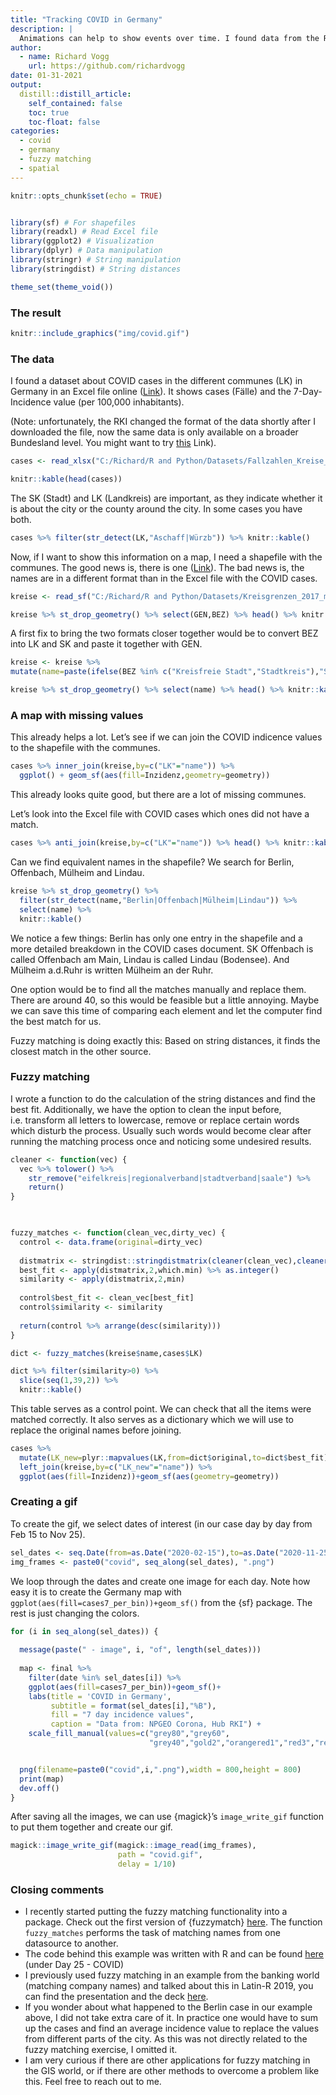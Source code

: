 ```yaml
---
title: "Tracking COVID in Germany"
description: |
  Animations can help to show events over time. I found data from the RKI about daily COVID cases in Germany and want to describe the process of creating the animation. It involves fuzzy matching, as the names of the counties (Landkreise) are not identical in the RKI data and the shapefile I used.
author:
  - name: Richard Vogg
    url: https://github.com/richardvogg
date: 01-31-2021
output:
  distill::distill_article:
    self_contained: false
    toc: true
    toc-float: false
categories:
  - covid
  - germany
  - fuzzy matching
  - spatial
---
```



```r
knitr::opts_chunk$set(echo = TRUE)


library(sf) # For shapefiles
library(readxl) # Read Excel file
library(ggplot2) # Visualization
library(dplyr) # Data manipulation
library(stringr) # String manipulation
library(stringdist) # String distances

theme_set(theme_void())
```

### The result

```r
knitr::include_graphics("img/covid.gif")
```



### The data

I found a dataset about COVID cases in the different communes (LK) in Germany in an Excel file online ([Link](https://www.rki.de/DE/Content/InfAZ/N/Neuartiges_Coronavirus/Daten/Fallzahlen_Kum_Tab.html;jsessionid=4CB77CB72D7C8E3D5DC7CAF9C1AF8729.internet062)). It shows cases (Fälle) and the 7-Day-Incidence value (per 100,000 inhabitants).

(Note: unfortunately, the RKI changed the format of the data shortly after I downloaded the file, now the same data is only available on a broader Bundesland level. You might want to try [this](https://npgeo-corona-npgeo-de.hub.arcgis.com/datasets/dd4580c810204019a7b8eb3e0b329dd6_0?selectedAttribute=Refdatum) Link).

```r
cases <- read_xlsx("C:/Richard/R and Python/Datasets/Fallzahlen_Kreise_04_11_2020.xlsx",sheet=5,skip=4)

knitr::kable(head(cases))
```

The SK (Stadt) and LK (Landkreis) are important, as they indicate whether it is about the city or the county around the city. In some cases you have both.

```r
cases %>% filter(str_detect(LK,"Aschaff|Würzb")) %>% knitr::kable()
```

Now, if I want to show this information on a map, I need a shapefile with the communes. The good news is, there is one ([Link](https://opendata-esri-de.opendata.arcgis.com/datasets/affd8ace4c204981b5d32070f9547eb9_0)). The bad news is, the names are in a different format than in the Excel file with the COVID cases.

```r
kreise <- read_sf("C:/Richard/R and Python/Datasets/Kreisgrenzen_2017_mit_Einwohnerzahl/Kreisgrenzen_2017_mit_Einwohnerzahl.shp")

kreise %>% st_drop_geometry() %>% select(GEN,BEZ) %>% head() %>% knitr::kable()
```

A first fix to bring the two formats closer together would be to convert BEZ into LK and SK and paste it together with GEN.

```r
kreise <- kreise %>%
mutate(name=paste(ifelse(BEZ %in% c("Kreisfreie Stadt","Stadtkreis"),"SK","LK"),GEN))

kreise %>% st_drop_geometry() %>% select(name) %>% head() %>% knitr::kable()
```

### A map with missing values

This already helps a lot. Let's see if we can join the COVID indicence values to the shapefile with the communes.

```r
cases %>% inner_join(kreise,by=c("LK"="name")) %>%
  ggplot() + geom_sf(aes(fill=Inzidenz,geometry=geometry))
```

This already looks quite good, but there are a lot of missing communes.

Let's look into the Excel file with COVID cases which ones did not have a match.

```r
cases %>% anti_join(kreise,by=c("LK"="name")) %>% head() %>% knitr::kable()
```

Can we find equivalent names in the shapefile? We search for Berlin, Offenbach, Mülheim and Lindau.

```r
kreise %>% st_drop_geometry() %>%
  filter(str_detect(name,"Berlin|Offenbach|Mülheim|Lindau")) %>% 
  select(name) %>%
  knitr::kable()
```

We notice a few things: Berlin has only one entry in the shapefile and a more detailed breakdown in the COVID cases document. SK Offenbach is called Offenbach am Main, Lindau is called Lindau (Bodensee). And Mülheim a.d.Ruhr is written Mülheim an der Ruhr.

One option would be to find all the matches manually and replace them. There are around 40, so this would be feasible but a little annoying. Maybe we can save this time of comparing each element and let the computer find the best match for us.

Fuzzy matching is doing exactly this: Based on string distances, it finds the closest match in the other source.

### Fuzzy matching

I wrote a function to do the calculation of the string distances and find the best fit. Additionally, we have the option to clean the input before, i.e. transform all letters to lowercase, remove or replace certain words which disturb the process. Usually such words would become clear after running the matching process once and noticing some undesired results.

```r

cleaner <- function(vec) {
  vec %>% tolower() %>%
    str_remove("eifelkreis|regionalverband|stadtverband|saale") %>%
    return()
}


  
fuzzy_matches <- function(clean_vec,dirty_vec) {
  control <- data.frame(original=dirty_vec)
  
  distmatrix <- stringdist::stringdistmatrix(cleaner(clean_vec),cleaner(dirty_vec),method='jw',p=0.1)
  best_fit <- apply(distmatrix,2,which.min) %>% as.integer()
  similarity <- apply(distmatrix,2,min)
  
  control$best_fit <- clean_vec[best_fit]
  control$similarity <- similarity 
  
  return(control %>% arrange(desc(similarity)))
}

dict <- fuzzy_matches(kreise$name,cases$LK)

dict %>% filter(similarity>0) %>%
  slice(seq(1,39,2)) %>%
  knitr::kable()

```

This table serves as a control point. We can check that all the items were matched correctly. It also serves as a dictionary which we will use to replace the original names before joining.

```r
cases %>%
  mutate(LK_new=plyr::mapvalues(LK,from=dict$original,to=dict$best_fit)) %>% 
  left_join(kreise,by=c("LK_new"="name")) %>%
  ggplot(aes(fill=Inzidenz))+geom_sf(aes(geometry=geometry))

```

### Creating a gif

To create the gif, we select dates of interest (in our case day by day from Feb 15 to Nov 25). 

```r

sel_dates <- seq.Date(from=as.Date("2020-02-15"),to=as.Date("2020-11-25"),by="day")
img_frames <- paste0("covid", seq_along(sel_dates), ".png")

```

We loop through the dates and create one image for each day. Note how easy it is to create the Germany map with `ggplot(aes(fill=cases7_per_bin))+geom_sf()` from the {sf} package. The rest is just changing the colors.

```r
for (i in seq_along(sel_dates)) {
  
  message(paste(" - image", i, "of", length(sel_dates)))
  
  map <- final %>%
    filter(date %in% sel_dates[i]) %>%
    ggplot(aes(fill=cases7_per_bin))+geom_sf()+
    labs(title = 'COVID in Germany',
         subtitle = format(sel_dates[i],"%B"),
         fill = "7 day incidence values",
         caption = "Data from: NPGEO Corona, Hub RKI") +
    scale_fill_manual(values=c("grey80","grey60",
                               "grey40","gold2","orangered1","red3","red4"),drop=FALSE)


  png(filename=paste0("covid",i,".png"),width = 800,height = 800)
  print(map)
  dev.off()
}
```

After saving all the images, we can use {magick}'s `image_write_gif` function to put them together and create our gif.

```r
magick::image_write_gif(magick::image_read(img_frames),
                        path = "covid.gif",
                        delay = 1/10)
```


### Closing comments

* I recently started putting the fuzzy matching functionality into a package. Check out the first version of {fuzzymatch} [here](https://github.com/richardvogg/fuzzymatch). The function `fuzzy_matches` performs the task of matching names from one datasource to another.
* The code behind this example was written with R and can be found [here](https://github.com/richardvogg/30DayMapChallenge) (under Day 25 - COVID)
* I previously used fuzzy matching in an example from the banking world (matching company names) and talked about this in Latin-R 2019, you can find the presentation and the deck [here](https://github.com/richardvogg/LatinR-2019-Fuzzy-merging).
* If you wonder about what happened to the Berlin case in our example above, I did not take extra care of it. In practice one would have to sum up the cases and find an average incidence value to replace the values from different parts of the city. As this was not directly related to the fuzzy matching exercise, I omitted it.
* I am very curious if there are other applications for fuzzy matching in the GIS world, or if there are other methods to overcome a problem like this. Feel free to reach out to me.